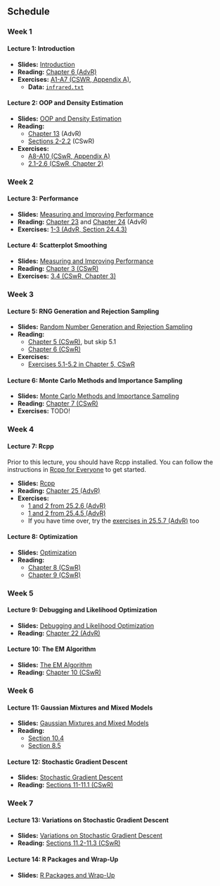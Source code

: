 ## Schedule

### Week 1

#### Lecture 1: Introduction

- **Slides:** [Introduction](slides/lecture1.pdf)
- **Reading:** [Chapter 6 (AdvR)](https://adv-r.hadley.nz/functions.html)
- **Exercises:**
  [A1-A7 (CSWR, Appendix A)](https://cswr.nrhstat.org/app-r#app-ex),
  - **Data:** [`infrared.txt`](data/infrared.txt)

#### Lecture 2: OOP and Density Estimation

- **Slides:** [OOP and Density Estimation](slides/lecture2.pdf)
- **Reading:**
  - [Chapter 13](https://adv-r.hadley.nz/s3.html) (AdvR)
  - [Sections 2-2.2](https://cswr.nrhstat.org/density.html) (CSwR)
- **Exercises:**
  - [A8-A10 (CSwR, Appendix A)](https://cswr.nrhstat.org/app-r#app-ex)
  - [2.1-2.6 (CSwR, Chapter 2)](https://cswr.nrhstat.org/density#density:ex)

### Week 2

#### Lecture 3: Performance

- **Slides:** [Measuring and Improving Performance](slides/lecture3.pdf)
- **Reading:** [Chapter 23](https://adv-r.hadley.nz/perf-measure.html) and
  [Chapter 24](https://adv-r.hadley.nz/perf-improve.html) (AdvR)
- **Exercises:**
  [1-3 (AdvR, Section 24.4.3)](https://adv-r.hadley.nz/perf-improve.html#exercises-71)

#### Lecture 4: Scatterplot Smoothing

- **Slides:** [Measuring and Improving Performance](slides/lecture3.pdf)
- **Reading:** [Chapter 3 (CSwR)](https://cswr.nrhstat.org/bivariate.html)
- **Exercises:**
  [3.4 (CSwR, Chapter 3)](https://cswr.nrhstat.org/bivariate#bivariate:ex)

### Week 3

#### Lecture 5: RNG Generation and Rejection Sampling

- **Slides:**
  [Random Number Generation and Rejection Sampling](slides/lecture5.pdf)
- **Reading:**
  - [Chapter 5 (CSwR)](https://cswr.nrhstat.org/random-number-generation), but
    skip 5.1
  - [Chapter 6 (CSwR)](https://cswr.nrhstat.org/reject-samp)
- **Exercises:**
  - [Exercises 5.1-5.2 in Chapter 5, CSwR](https://cswr.nrhstat.org/random-number-generation#univariate:ex)

#### Lecture 6: Monte Carlo Methods and Importance Sampling

- **Slides:** [Monte Carlo Methods and Importance Sampling](slides/lecture6.pdf)
- **Reading:** [Chapter 7 (CSwR)](https://cswr.nrhstat.org/mci)
- **Exercises:** TODO!

### Week 4

#### Lecture 7: Rcpp

Prior to this lecture, you should have Rcpp installed. You can follow the
instructions in
[Rcpp for Everyone](https://teuder.github.io/rcpp4everyone_en/020_install.html#install-rcpp)
to get started.

- **Slides:** [Rcpp](slides/lecture7.pdf)
- **Reading:** [Chapter 25 (AdvR)](https://adv-r.hadley.nz/rcpp.html#rcpp)
- **Exercises:**
  - [1 and 2 from 25.2.6 (AdvR)](https://adv-r.hadley.nz/rcpp.html#exercise-started)
  - [1 and 2 from 25.4.5 (AdvR)](https://adv-r.hadley.nz/rcpp.html#exercises-73)
  - If you have time over, try the
    [exercises in 25.5.7 (AdvR)](https://adv-r.hadley.nz/rcpp.html#exercises-74)
    too

#### Lecture 8: Optimization

- **Slides:** [Optimization](slides/lecture8.pdf)
- **Reading:**
  - [Chapter 8 (CSwR)](https://cswr.nrhstat.org/likelihood-and-optimization)
  - [Chapter 9 (CSwR)](https://cswr.nrhstat.org/numopt)

### Week 5

#### Lecture 9: Debugging and Likelihood Optimization

- **Slides:** [Debugging and Likelihood Optimization](slides/lecture9.pdf)
- **Reading:**
  [Chapter 22 (AdvR)](https://adv-r.hadley.nz/debugging.html#debugging)

#### Lecture 10: The EM Algorithm

- **Slides:** [The EM Algorithm](slides/lecture10.pdf)
- **Reading:** [Chapter 10 (CSwR)](https://cswr.nrhstat.org/em)

### Week 6

#### Lecture 11: Gaussian Mixtures and Mixed Models

- **Slides:** [Gaussian Mixtures and Mixed Models](slides/lecture11.pdf)
- **Reading:**
  - [Section 10.4](https://cswr.nrhstat.org/em#revisiting-gaussian-mixtures)
  - [Section 8.5](https://cswr.nrhstat.org/likelihood-and-optimization#mixed-models)

#### Lecture 12: Stochastic Gradient Descent

- **Slides:** [Stochastic Gradient Descent](slides/lecture12.pdf)
- **Reading:** [Sections 11-11.1 (CSwR)](https://cswr.nrhstat.org/stochopt)

### Week 7

#### Lecture 13: Variations on Stochastic Gradient Descent

- **Slides:** [Variations on Stochastic Gradient Descent](slides/lecture13.pdf)
- **Reading:**
  [Sections 11.2-11.3 (CSwR)](https://cswr.nrhstat.org/stochopt#beyond-basic-stochastic-gradient-algorithms)

#### Lecture 14: R Packages and Wrap-Up

- **Slides:** [R Packages and Wrap-Up](slides/lecture14.pdf)

